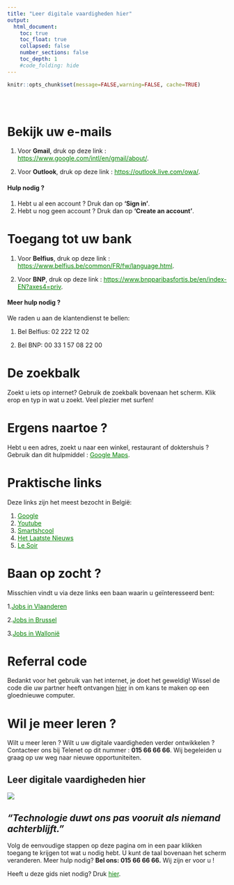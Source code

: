 ```yaml
---
title: "Leer digitale vaardigheden hier"
output:
  html_document:
    toc: true
    toc_float: true
    collapsed: false
    number_sections: false
    toc_depth: 1
    #code_folding: hide
---
```




```r
knitr::opts_chunk$set(message=FALSE,warning=FALSE, cache=TRUE)
```

<style type="text/css">
.title {
  display: none;
}
.list-group-item.active, .list-group-item.active:focus, .list-group-item.active:hover {
    background-color: orange;
}

a:link {
    color: green;
}

 a:hover {
    color: red;
}
</style>

<div class="row" style="padding-top: 30px;">
<div class="col-sm-6">



# Bekijk uw e-mails

1. Voor **Gmail**, druk op deze link : <https://www.google.com/intl/en/gmail/about/>{target="_blank"}.

2. Voor **Outlook**, druk op deze link : <https://outlook.live.com/owa/>{target="_blank"}.

#### Hulp nodig ?

1. Hebt u al een account ? Druk dan op **‘Sign in’**. 
2. Hebt u nog geen account ? Druk dan op **'Create an account'**.


# Toegang tot uw bank

1. Voor **Belfius**, druk op deze link : <https://www.belfius.be/common/FR/fw/language.html>{target="_blank"}.

2. Voor **BNP**, druk op deze link : <https://www.bnpparibasfortis.be/en/index-EN?axes4=priv>{target="_blank"}.

#### Meer hulp nodig ?

We raden u aan de klantendienst te bellen:

1. Bel Belfius: 02 222 12 02

2. Bel BNP: 00 33 1 57 08 22 00

# De zoekbalk

Zoekt u iets op internet? Gebruik de zoekbalk bovenaan het scherm. Klik erop en typ in wat u zoekt. Veel plezier met surfen!

# Ergens naartoe ?

Hebt u een adres, zoekt u naar een winkel, restaurant of doktershuis ? Gebruik dan dit hulpmiddel : [Google Maps](https://www.google.com/maps){target="_blank"}.

# Praktische links

Deze links zijn het meest bezocht in België:

1. [Google](https://www.google.com/){target="_blank"}
2. [Youtube](https://www.youtube.com/){target="_blank"}
3. [Smartshcool](https://www.smartschool.be/){target="_blank"}
4. [Het Laatste Nieuws](https://www.hln.be/){target="_blank"}
5. [Le Soir](https://www.lesoir.be/){target="_blank"}

# Baan op zocht ?

Misschien vindt u via deze links een baan waarin u geïnteresseerd bent:

1.[Jobs in Vlaanderen](https://www.vlaanderen.be/werken-voor-vlaanderen/vacatures){target="_blank"}

2.[Jobs in Brussel](https://www.vdab.be/vindeenjob/jobs/brussel-regio){target="_blank"}

3.[Jobs in Wallonië](https://www.wallonie.be/fr/jobs){target="_blank"}

# Referral code

Bedankt voor het gebruik van het internet, je doet het geweldig! Wissel de code die uw partner heeft ontvangen [hier]() in om kans te maken op een gloednieuwe computer. 

# Wil je meer leren ?

Wilt u meer leren ? Wilt u uw digitale vaardigheden verder ontwikkelen ? Contacteer ons bij Telenet op dit nummer : **015 66 66 66**. Wij begeleiden u graag op uw weg naar nieuwe opportuniteiten.
</div>
<div class="col-sm-6">

# **Leer digitale vaardigheden hier**{.unlisted .unnumbered}

[![](images/logo.png)](https://www2.telenet.be/residential/nl){target="_blank"}

\break

## *"Technologie duwt ons pas vooruit als niemand achterblijft."*
Volg de eenvoudige stappen op deze pagina om in een paar klikken toegang te krijgen tot wat u nodig hebt. U kunt de taal bovenaan het scherm veranderen. Meer hulp nodig? **Bel ons: 015 66 66 66.** Wij zijn er voor u ! 


Heeft u deze gids niet nodig? Druk [hier](https://www.google.com/).
</a>
</div>
